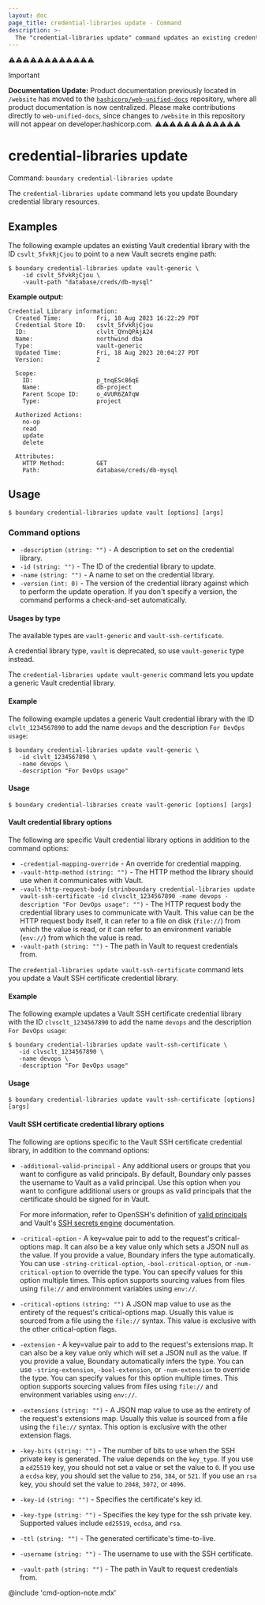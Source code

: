 ```yaml
---
layout: doc
page_title: credential-libraries update - Command
description: >-
  The "credential-libraries update" command updates an existing credential library resource with new information.
---
```


⚠️⚠️⚠️⚠️⚠️⚠️⚠️⚠️⚠️⚠️⚠️⚠️
> [!IMPORTANT]  
> **Documentation Update:** Product documentation previously located in `/website` has moved to the [`hashicorp/web-unified-docs`](https://github.com/hashicorp/web-unified-docs) repository, where all product documentation is now centralized. Please make contributions directly to `web-unified-docs`, since changes to `/website` in this repository will not appear on developer.hashicorp.com.
⚠️⚠️⚠️⚠️⚠️⚠️⚠️⚠️⚠️⚠️⚠️⚠️

# credential-libraries update

Command: `boundary credential-libraries update`

The `credential-libraries update` command lets you update Boundary credential library resources.

## Examples

The following example updates an existing Vault credential library with the ID `csvlt_5fvkRjCjou` to point to a new Vault secrets engine path:

```shell-session
$ boundary credential-libraries update vault-generic \
    -id csvlt_5fvkRjCjou \
    -vault-path "database/creds/db-mysql"
```

**Example output:**

<CodeBlockConfig hideClipboard>

```plaintext
Credential Library information:
  Created Time:          Fri, 18 Aug 2023 16:22:29 PDT
  Credential Store ID:   csvlt_5fvkRjCjou
  ID:                    clvlt_QYnQPAjA24
  Name:                  northwind dba
  Type:                  vault-generic
  Updated Time:          Fri, 18 Aug 2023 20:04:27 PDT
  Version:               2

  Scope:
    ID:                  p_tnqESc86qE
    Name:                db-project
    Parent Scope ID:     o_4VUR6ZATqW
    Type:                project

  Authorized Actions:
    no-op
    read
    update
    delete

  Attributes:
    HTTP Method:         GET
    Path:                database/creds/db-mysql
```

</CodeBlockConfig>


## Usage

<CodeBlockConfig hideClipboard>

```shell-session
$ boundary credential-libraries update vault [options] [args]
```

</CodeBlockConfig>

### Command options

- `-description` `(string: "")` - A description to set on the credential library.
- `-id` `(string: "")` - The ID of the credential library to update.
- `-name` `(string: "")` - A name to set on the credential library.
- `-version` `(int: 0)` - The version of the credential library against which to perform the update operation.
If you don't specify a version, the command performs a check-and-set automatically.

#### Usages by type

The available types are `vault-generic` and `vault-ssh-certificate`.

<Note>

A credential library type, `vault` is deprecated, so use `vault-generic` type
instead.

</Note>

<Tabs>
<Tab heading="Vault">

The `credential-libraries update vault-generic` command lets you update a generic Vault credential library.

#### Example

The following example updates a generic Vault credential library with the ID `clvlt_1234567890` to add the name `devops` and the description `For DevOps usage`:

```shell-session
$ boundary credential-libraries update vault-generic \
   -id clvlt_1234567890 \
   -name devops \
   -description "For DevOps usage"
```

#### Usage

<CodeBlockConfig hideClipboard>

```shell-session
$ boundary credential-libraries create vault-generic [options] [args]
```

</CodeBlockConfig>

#### Vault credential library options

The following are specific Vault credential library options in addition to the command options:

- `-credential-mapping-override`  - An override for credential mapping.
- `-vault-http-method` `(string: "")` - The HTTP method the library should use when it communicates with Vault.
- `-vault-http-request-body` `(strinboundary credential-libraries update vault-ssh-certificate -id clvsclt_1234567890 -name devops -description "For DevOps usage": "")` - The HTTP request body the credential library uses to communicate with Vault.
This value can be the HTTP request body itself, it can refer to a file on disk (`file://`) from which the value is read, or it can refer to an environment variable (`env://`) from which the value is read.
- `-vault-path` `(string: "")` - The path in Vault to request credentials from.

</Tab>

<Tab heading="Vault SSH certificate">

The `credential-libraries update vault-ssh-certificate` command lets you update a Vault SSH certificate credential library.

#### Example

The following example updates a Vault SSH certificate credential library with the ID `clvsclt_1234567890` to add the name `devops` and the description `For DevOps usage`:

```shell-session
$ boundary credential-libraries update vault-ssh-certificate \
   -id clvsclt_1234567890 \
   -name devops \
   -description "For DevOps usage"
```

#### Usage

<CodeBlockConfig hideClipboard>

```shell-session
$ boundary credential-libraries update vault-ssh-certificate [options] [args]
```

</CodeBlockConfig>

#### Vault SSH certificate credential library options

The following are options specific to the Vault SSH certificate credential library, in addition to the command options:

- `-additional-valid-principal` - Any additional users or groups that you want to configure as valid principals.
By default, Boundary only passes the username to Vault as a valid principal.
Use this option when you want to configure additional users or groups as valid principals that the certificate should be signed for in Vault.

   For more information, refer to OpenSSH's definition of [valid principals](https://github.com/openssh/openssh-portable/blob/5f93c4836527d9fda05de8944a1c7b4a205080c7/PROTOCOL.certkeys#L176-L181) and Vault's [SSH secrets engine](https://developer.hashicorp.com/vault/api-docs/secret/ssh#valid_principals) documentation.
- `-critical-option`  - A key=value pair to add to the request's
   critical-options map.
   It can also be a key value only which sets a JSON null as the value.
   If you provide a value, Boundary infers the type automatically.
   You can use `-string-critical-option`, `-bool-critical-option`, or `-num-critical-option` to override the type.
   You can specify values for this option multiple times.
   This option supports sourcing values from files using `file://` and environment variables using `env://`.
- `-critical-options` `(string: "")` A JSON  map value to use as the entirety of the request's critical-options map.
Usually this value is sourced from a file using the `file://` syntax.
This value is exclusive with the other critical-option flags.
- `-extension`  - A key=value pair to add to the request's extensions map.
It can also be a key value only which will set a JSON null as the value.
If you provide a value, Boundary automatically infers the type.
You can use `-string-extension`, `-bool-extension`, or `-num-extension` to override the type.
You can specify values for this option multiple times.
This option supports sourcing values from files using `file://` and environment variables using `env://`.
- `-extensions` `(string: "")` - A JSON map value to use as the entirety of
   the request's extensions map.
   Usually this value is sourced from a file using the `file://` syntax.
   This option is exclusive with the other extension flags.
- `-key-bits` `(string: "")` - The number of bits to use when the SSH private key is generated.
The value depends on the `key_type`.
If you use a `ed25519` key, you should not set a value or set the value to `0`.
If you use a `ecdsa` key, you should set the value to `256`, `384`, or `521`.
If you use an `rsa` key, you should set the value to `2048`, `3072`, or `4096`.
- `-key-id` `(string: "")` - Specifies the certificate's key id.
- `-key-type` `(string: "")` - Specifies the key type for the ssh private key.
Supported values include `ed25519`, `ecdsa`, and `rsa`.
- `-ttl` `(string: "")` - The generated certificate's time-to-live.
- `-username` `(string: "")` - The username to use with the SSH certificate.
- `-vault-path` `(string: "")` - The path in Vault to request credentials from.

</Tab>
</Tabs>


@include 'cmd-option-note.mdx'